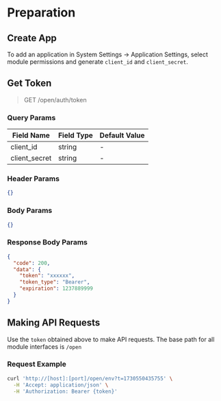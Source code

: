 # Preparation

## Create App

To add an application in System Settings -> Application Settings, select module permissions and generate `client_id` and `client_secret`.

## Get Token

> GET /open/auth/token

### Query Params

| Field Name  | Field Type | Default Value   |
|-------------|--------|-------|
| client_id   | string | - |
| client_secret | string | - |

### Header Params

```json
{}
```

### Body Params

```json
{}
```

### Response Body Params

```json
{
  "code": 200,
  "data": {
    "token": "xxxxxx",
    "token_type": "Bearer",
    "expiration": 1237889999
  }
}
```

## Making API Requests

Use the `token` obtained above to make API requests. The base path for all module interfaces is `/open`

### Request Example

```bash
curl 'http://[host]:[port]/open/env?t=1730550435755' \
  -H 'Accept: application/json' \
  -H 'Authorization: Bearer {token}'
```